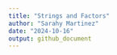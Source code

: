 ```yaml
---
title: "Strings and Factors"
author: "Sarahy Martinez"
date: "2024-10-16"
output: github_document
---
```




